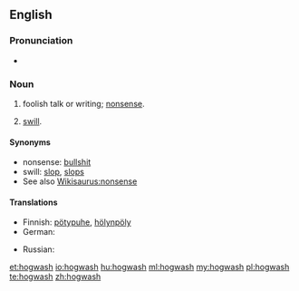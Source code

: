 ==English==

===Pronunciation===
* {{audio|en-us-hogwash.ogg|Audio (US)}}

===Noun===
{{en-noun|-}}

# {{context|slang}} foolish talk or writing; [[nonsense]].
# [[swill]].

====Synonyms====
* nonsense: [[bullshit]]
* swill: [[slop]], [[slops]]
* See also [[Wikisaurus:nonsense]]

====Translations====
{{trans-top|nonsense}}
* Finnish: [[pötypuhe]], [[hölynpöly]]
* German: {{t+|de|Quatsch|m}}
{{trans-mid}}
* Russian: {{t+|ru|бред сивой кобылы|m|tr=bred sívoj kobýly}} {{qualifier|lit.: delirium of a grey mare}}
{{trans-bottom}}

[[et:hogwash]]
[[io:hogwash]]
[[hu:hogwash]]
[[ml:hogwash]]
[[my:hogwash]]
[[pl:hogwash]]
[[te:hogwash]]
[[zh:hogwash]]